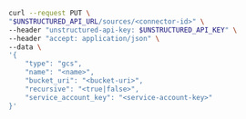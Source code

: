 ```bash REST (Change)
curl --request PUT \
"$UNSTRUCTURED_API_URL/sources/<connector-id>" \
--header "unstructured-api-key: $UNSTRUCTURED_API_KEY" \
--header "accept: application/json" \
--data \
'{
    "type": "gcs",
    "name": "<name>",
    "bucket_uri": "<bucket-uri>",
    "recursive": "<true|false>",
    "service_account_key": "<service-account-key>"
}'
```